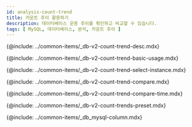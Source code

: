 ```yaml
---
id: analysis-count-trend
title: 카운트 추이 활용하기
description: 데이터베이스 운용 추이를 확인하고 비교할 수 있습니다.
tags: [ MySQL, 데이터베이스, 분석, 카운트 추이 ]
---
```



<Note product='MySQL' link='../mysql-v1/analysis-count-trend' />

<!-- description-->
{@include: ../common-items/_db-v2-count-trend-desc.mdx}


<!-- ## 기본 화면 안내-->
{@include: ../common-items/_db-v2-count-trend-basic-usage.mdx}

<!-- ### 비교 대상 선택하기-->
{@include: ../common-items/_db-v2-count-trend-select-instance.mdx}

<!-- ### 액티브 세션 정보 비교하기-->
{@include: ../common-items/_db-v2-count-trend-compare.mdx}

<!-- ### 특정 시간 비교하기-->
{@include: ../common-items/_db-v2-count-trend-compare-time.mdx}

<!--## 프리셋-->
{@include: ../common-items/_db-v2-count-trends-preset.mdx}

<!-- 컬럼 정보 안내-->
{@include: ../common-items/_db_mysql-column.mdx}